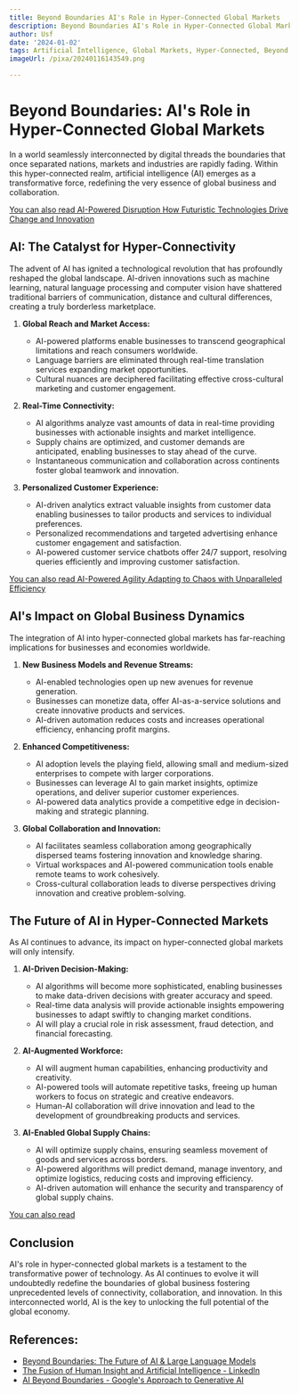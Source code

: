 ```yaml
---
title: Beyond Boundaries AI's Role in Hyper-Connected Global Markets
description: Beyond Boundaries AI's Role in Hyper-Connected Global Markets
author: Usf
date: '2024-01-02'
tags: Artificial Intelligence, Global Markets, Hyper-Connected, Beyond Boundaries
imageUrl: /pixa/20240116143549.png

---
```

# Beyond Boundaries: AI's Role in Hyper-Connected Global Markets

In a world seamlessly interconnected by  digital threads  the boundaries that once separated  nations, markets and industries  are rapidly fading. Within this hyper-connected realm, artificial intelligence (AI) emerges as a transformative force, redefining the very essence of global business and collaboration.

[You can also read AI-Powered Disruption How Futuristic Technologies Drive Change and Innovation](AI-Powered%20Disruption%20How%20Futuristic%20Technologies%20Drive%20Change%20and%20Innovation)


## AI: The Catalyst for Hyper-Connectivity

The advent of AI  has ignited a technological  revolution that has profoundly reshaped the  global landscape. AI-driven innovations such as machine learning, natural language processing and computer vision  have shattered traditional barriers of communication, distance and cultural differences, creating a truly borderless marketplace.

1. **Global Reach and Market Access:**
    - AI-powered platforms  enable businesses to transcend geographical limitations and reach  consumers worldwide.
   - Language barriers are eliminated through real-time translation services expanding market opportunities.
    -  Cultural nuances are deciphered facilitating effective cross-cultural marketing and  customer engagement.

2. **Real-Time Connectivity:**
    -  AI algorithms analyze  vast amounts  of data in real-time providing businesses with actionable insights and market intelligence.
    - Supply chains are optimized, and customer  demands are anticipated, enabling businesses to stay ahead of the curve.
   - Instantaneous communication and collaboration across continents foster global teamwork and innovation.

3. **Personalized  Customer Experience:**
   - AI-driven  analytics extract valuable insights from customer data enabling  businesses to tailor products and services to individual preferences.
   - Personalized recommendations and targeted advertising  enhance customer engagement and satisfaction.
   - AI-powered customer service chatbots offer 24/7 support, resolving  queries  efficiently and improving customer satisfaction.

[You  can also read AI-Powered Agility Adapting to Chaos with Unparalleled Efficiency](AI-Powered%20Agility%20Adapting%20to%20Chaos%20with%20Unparalleled%20Efficiency)


##  AI's Impact on Global Business Dynamics

The integration of AI into hyper-connected global markets has far-reaching implications for businesses and economies worldwide.

1. **New  Business Models and Revenue Streams:**
   - AI-enabled technologies open up  new avenues for  revenue generation.
   - Businesses can monetize data, offer AI-as-a-service solutions and create innovative products and services.
   - AI-driven  automation reduces costs and increases operational efficiency, enhancing profit margins.

2. **Enhanced Competitiveness:**
   -  AI adoption levels the playing field, allowing small and medium-sized  enterprises to compete  with larger corporations.
   - Businesses can leverage AI to gain market insights,  optimize  operations, and  deliver superior customer experiences.
    - AI-powered data analytics provide a competitive edge in decision-making and strategic planning.

3. **Global Collaboration and Innovation:**
   - AI facilitates seamless collaboration among geographically dispersed teams fostering innovation and knowledge sharing.
   - Virtual workspaces and AI-powered  communication tools enable remote teams to work cohesively.
   -  Cross-cultural collaboration leads to diverse perspectives driving  innovation and creative problem-solving.

## The Future of AI in Hyper-Connected Markets

As AI continues  to advance, its  impact on hyper-connected global markets will only intensify.

1. **AI-Driven Decision-Making:**
   - AI algorithms will become more sophisticated, enabling businesses to make data-driven decisions with greater accuracy and speed.
   - Real-time data analysis will provide actionable insights empowering businesses to adapt swiftly to changing  market conditions.
   - AI will play a crucial role in risk  assessment, fraud detection, and financial forecasting.

2. **AI-Augmented Workforce:**
    - AI will augment human capabilities, enhancing productivity and creativity.
   - AI-powered tools will  automate repetitive tasks, freeing up  human workers to focus  on strategic and creative endeavors.
    - Human-AI collaboration will drive innovation and lead  to the development of groundbreaking products and services.

3. **AI-Enabled Global Supply Chains:**
   -  AI will optimize  supply  chains, ensuring  seamless movement of goods and services  across borders.
   - AI-powered algorithms will predict demand,  manage inventory, and optimize logistics,  reducing costs and improving efficiency.
   - AI-driven automation will enhance the security  and transparency  of global supply chains.

[You can also read ]()


##  Conclusion

AI's role in hyper-connected global markets is a testament to the  transformative power  of  technology. As AI  continues to evolve it will undoubtedly redefine the boundaries of global business fostering unprecedented levels of connectivity, collaboration, and innovation. In this  interconnected world, AI is the key to unlocking the full  potential of  the global economy.

## References:
- [Beyond Boundaries: The Future of AI & Large Language Models](https://www.youtube.com/watch?v=xJhs0J1yalw)
- [The Fusion of Human Insight and Artificial Intelligence - LinkedIn](https://www.linkedin.com/pulse/beyond-boundaries-fusion-human-insight-artificial-john-nosta-stxwe?trk=public_post_main-feed-card_feed-article-content)
- [AI Beyond Boundaries - Google's Approach to Generative AI](https://techaisle.com/blog/545-ai-beyond-boundaries-google-s-approach-to-generative-ai)
